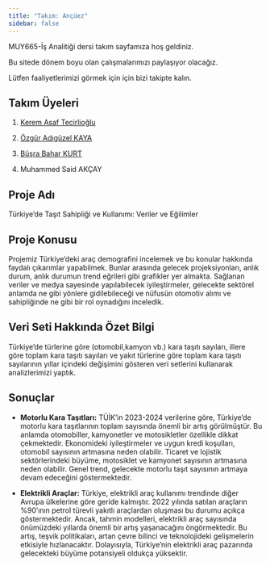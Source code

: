 ```yaml
---
title: "Takım: Ançüez"
sidebar: false 
---
```


MUY665-İş Analitiği dersi takım sayfamıza hoş geldiniz.

Bu sitede dönem boyu olan çalışmalarımızı paylaşıyor olacağız.

Lütfen faaliyetlerimizi görmek için için bizi takipte kalın.

## Takım Üyeleri

1.  [Kerem Asaf Tecirlioğlu](/takim/kerem.qmd)

2.  [Özgür Adıgüzel KAYA](/takim/ozgur.qmd)

3.  [Büşra Bahar KURT](/takim/bbaharkurt.qmd)

4.  Muhammed Said AKÇAY

## Proje Adı

Türkiye’de Taşıt Sahipliği ve Kullanımı: Veriler ve Eğilimler

## Proje Konusu

Projemiz Türkiye'deki araç demografini incelemek ve bu konular hakkında faydalı çıkarımlar yapabilmek. Bunlar arasında gelecek projeksiyonları, anlık durum, anlık durumun trend eğrileri gibi grafikler yer almakta. Sağlanan veriler ve medya sayesinde yapılabilecek iyileştirmeler, gelecekte sektörel anlamda ne gibi yönlere gidilebileceği ve nüfusün otomotiv alımı ve sahipliğinde ne gibi bir rol oynadığını inceledik.

## Veri Seti Hakkında Özet Bilgi

Türkiye'de türlerine göre (otomobil,kamyon vb.) kara taşıtı sayıları, illere göre toplam kara taşıtı sayıları ve yakıt türlerine göre toplam kara taşıtı sayılarının yıllar içindeki değişimini gösteren veri setlerini kullanarak analizlerimizi yaptık.

## Sonuçlar

-   **Motorlu Kara Taşıtları:** TÜİK'in 2023-2024 verilerine göre, Türkiye'de motorlu kara taşıtlarının toplam sayısında önemli bir artış görülmüştür. Bu anlamda otomobiller, kamyonetler ve motosikletler özellikle dikkat çekmektedir. Ekonomideki iyileştirmeler ve uygun kredi koşulları, otomobil sayısının artmasına neden olabilir. Ticaret ve lojistik sektörlerindeki büyüme, motosiklet ve kamyonet sayısının artmasına neden olabilir. Genel trend, gelecekte motorlu taşıt sayısının artmaya devam edeceğini göstermektedir.

-   **Elektrikli Araçlar:** Türkiye, elektrikli araç kullanımı trendinde diğer Avrupa ülkelerine göre geride kalmıştır. 2022 yılında satılan araçların %90'ının petrol türevli yakıtlı araçlardan oluşması bu durumu açıkça göstermektedir. Ancak, tahmin modelleri, elektrikli araç sayısında önümüzdeki yıllarda önemli bir artış yaşanacağını öngörmektedir. Bu artış, teşvik politikaları, artan çevre bilinci ve teknolojideki gelişmelerin etkisiyle hızlanacaktır. Dolayısıyla, Türkiye'nin elektrikli araç pazarında gelecekteki büyüme potansiyeli oldukça yüksektir.
